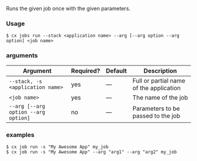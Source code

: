 Runs the given job once with the given parameters.

### Usage

```shell
$ cx jobs run --stack <application name> --arg [--arg option --arg option] <job name>
```

### arguments

| Argument | Required? | Default | Description |
|  ---  |  ---  |  ---  |  ---  |
| `--stack, -s <application name>` | yes | — | Full or partial name of the application |
| `<job name>` | yes | — | The name of the job |
| `--arg [--arg option --arg option]` | no | — | Parameters to be passed to the job |

### examples

```shell
$ cx job run -s "My Awesome App" my_job
$ cx job run -s "My Awesome App" --arg "arg1" --arg "arg2" my_job
```

